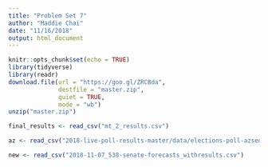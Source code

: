 ```yaml
---
title: "Problem Set 7"
author: "Maddie Chai"
date: "11/16/2018"
output: html_document
---
```


```r
knitr::opts_chunk$set(echo = TRUE)
library(tidyverse)
library(readr)
download.file(url = "https://goo.gl/ZRCBda",
              destfile = "master.zip",
              quiet = TRUE,
              mode = "wb")
unzip("master.zip")

final_results <- read_csv("mt_2_results.csv")

az <- read_csv("2018-live-poll-results-master/data/elections-poll-azsen-3.csv")

new <- read_csv("2018-11-07_538-senate-forecasts_withresults.csv")
```


